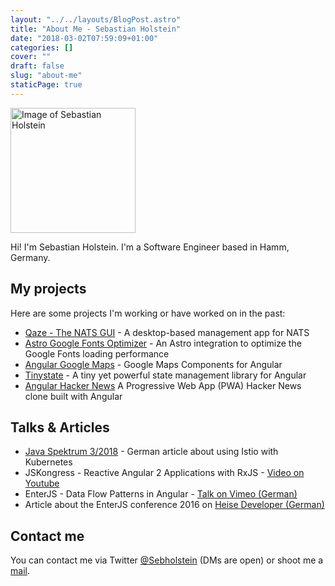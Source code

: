 ```yaml
---
layout: "../../layouts/BlogPost.astro"
title: "About Me - Sebastian Holstein"
date: "2018-03-02T07:59:09+01:00"
categories: []
cover: ""
draft: false
slug: "about-me"
staticPage: true
---
```


<p>
  <img
    class="avatar avatar-80"
    src="/images/profile.jpg"
    width="200"
    alt="Image of Sebastian Holstein"
  />
</p>
Hi! I'm Sebastian Holstein. I'm a Software Engineer based in Hamm, Germany.

## My projects

Here are some projects I'm working or have worked on in the past:

- [Qaze - The NATS GUI](https://qaze.app/) - A desktop-based management app for NATS 
- [Astro Google Fonts Optimizer](https://github.com/sebholstein/astro-google-fonts-optimizer) - An Astro integration to optimize the Google Fonts loading performance
- [Angular Google Maps](https://github.com/SebastianM/angular-google-maps) - Google Maps Components for Angular
- [Tinystate](https://github.com/SebastianM/angular-google-maps) - A tiny yet powerful state management library for Angular
- [Angular Hacker News](https://github.com/SebastianM/angular-hacker-news) A Progressive Web App (PWA) Hacker News clone built with Angular

## Talks & Articles

- [Java Spektrum 3/2018](https://www.sigs-datacom.de/digital/javaspektrum/) - German article about using Istio with Kubernetes
- JSKongress - Reactive Angular 2 Applications with RxJS - [Video on Youtube](https://www.youtube.com/watch?v=YiDrd1GLpxc)
- EnterJS - Data Flow Patterns in Angular - [Talk on Vimeo (German)](https://vimeo.com/172696384)
- Article about the EnterJS conference 2016 on [Heise Developer (German)](https://www.heise.de/developer/artikel/enterJS-2016-Enterprise-in-Zeiten-der-Cyborgs-3253838.html)

## Contact me

You can contact me via Twitter [@Sebholstein](https://twitter.com/Sebholstein) (DMs are open) or shoot me a [mail](mailto:mail@sebastian-holstein.de).
